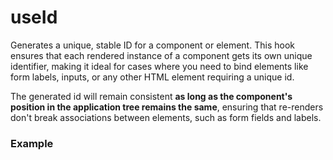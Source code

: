 
# useId

Generates a unique, stable ID for a component or element. 
This hook ensures that each rendered instance of a component gets its own unique identifier, 
making it ideal for cases where you need to bind elements like form labels, inputs, or any other HTML element requiring a unique id.

The generated id will remain consistent **as long as the component's position in the application tree remains the same**, ensuring that re-renders don't break associations between elements, such as form fields and labels.

### Example

<ExampleCode />
